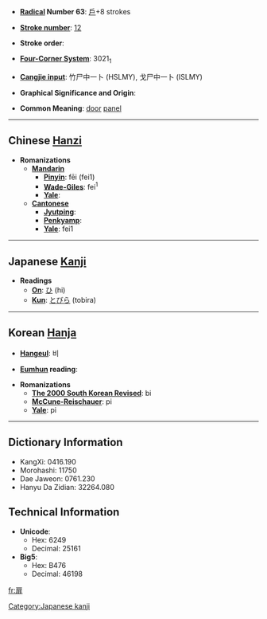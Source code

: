 * '''[[Wiktionary:Chinese radical index| Radical]] Number 63''': [[Wiktionary:Chinese radical index 戶|戶]]+8 strokes

* '''[[Wiktionary:Chinese total strokes index|Stroke number]]''': [[Wiktionary:Chinese total strokes index 12|12]]

* '''Stroke order''': 

* '''[[Wiktionary:Chinese four corner index|Four-Corner System]]''': 3021<sub>1</sub>

* '''[[Wiktionary:Chinese Cangjie index|Cangjie input]]''': 竹尸中一卜 (HSLMY), 戈尸中一卜 (ISLMY)

* '''Graphical Significance and Origin''': 

* '''Common Meaning''': [[door]] [[panel]]

----

== Chinese [[Hanzi]] ==

* '''Romanizations'''
** '''[[Mandarin]]'''
*** '''[[Pinyin]]''': fēi (fei1)
*** '''[[Wade-Giles]]''': fei<sup>1</sup>
*** '''[[Yale]]''': 
** '''[[Cantonese]]'''
*** '''[[Jyutping]]''':
*** '''[[Penkyamp]]''': 
*** '''[[Yale]]''': fei1


----

== Japanese [[Kanji]] ==

* '''Readings'''
** '''[[On]]''': [[ひ]] (hi)
** '''[[Kun]]''': [[とびら]] (tobira)

[[Category:Japanese kanji]]
----

== Korean [[Hanja]] ==

* '''[[Hangeul]]''': 비

* '''[[Eumhun]] reading''': 

* '''Romanizations'''
** '''[[The 2000 South Korean Revised Romanization|The 2000 South Korean Revised]]''': bi
** '''[[McCune-Reischauer]]''': pi
** '''[[Yale]]''': pi

----

== Dictionary Information ==

* KangXi: 0416.190
* Morohashi: 11750
* Dae Jaweon: 0761.230
* Hanyu Da Zidian: 32264.080

== Technical Information ==

* '''Unicode''':
** Hex: 6249
** Decimal: 25161
* '''Big5''':
** Hex: B476
** Decimal: 46198

[[fr:扉]]